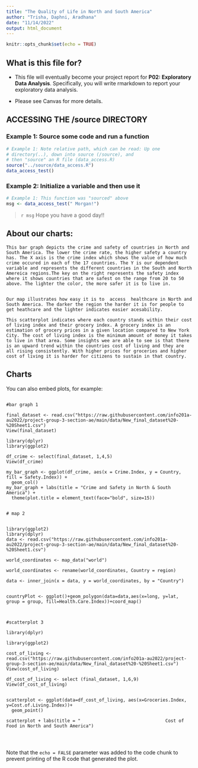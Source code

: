 ---
title: "The Quality of Life in North and South America"
author: "Trisha, Daphni, Aradhana"
date: "11/14/2022"
output: html_document
---

```{r setup, include=FALSE}
knitr::opts_chunk$set(echo = TRUE)
```

## What is this file for?

* This file will eventually become your project report for **P02: Exploratory Data Analysis**. Specifically, you will write rmarkdown to report your exploratory data analysis.

* Please see Canvas for more details.

## ACCESSING THE /source DIRECTORY
### Example 1: Source some code and run a function
```{r}
# Example 1: Note relative path, which can be read: Up one
# directory(..), down into source (/source), and 
# then "source" an R file (data_access.R)
source("../source/data_access.R")
data_access_test()
```

### Example 2: Initialize a variable and then use it
```{r}
# Example 1: This function was "sourced" above
msg <- data_access_test(" Morgan!")
```

> `r msg` Hope you have a good day!! 

## About our charts: 



```
This bar graph depicts the crime and safety of countries in North and South America. The lower the crime rate, the higher safety a country has. The X axis is the crime index which shows the value of how much crime occured in each of the 17 countries. The Y is our dependent variable and represents the different countries in the South and North Amereica regions.The key on the right represents the safety index where it shows countries that are safest on the range from 20 to 50 above. The lighter the color, the more safer it is to live in.


Our map illustrates how easy it is to  access  healthcare in North and South America. The darker the region the harder it is for people to get heathcare and the lighter indicates easier acesability. 

This scatterplot indicates where each country stands within their cost of living index and their grocery index. A grocery index is an estimation of grocery prices in a given location compared to New York City. The cost of living index is the minimum amount of money it takes to live in that area. Some insights wee are able to see is that there is an upward trend within the countries cost of living and they are all rising consistently. With higher prices for groceries and higher cost of living it is harder for citizens to sustain in that country. 
```

## Charts

You can also embed plots, for example:

```

#bar graph 1

final_dataset <- read.csv("https://raw.githubusercontent.com/info201a-au2022/project-group-3-section-ae/main/data/New_final_dataset%20-%20Sheet1.csv")
View(final_dataset)

library(dplyr)
library(ggplot2)

df_crime <- select(final_dataset, 1,4,5)
View(df_crime)

my_bar_graph <- ggplot(df_crime, aes(x = Crime.Index, y = Country, fill = Safety.Index)) +
  geom_col() 
my_bar_graph + labs(title = "Crime and Safety in North & South America") +
  theme(plot.title = element_text(face="bold", size=15)) 
  
  
# map 2


library(ggplot2)
library(dplyr)
data <- read.csv("https://raw.githubusercontent.com/info201a-au2022/project-group-3-section-ae/main/data/New_final_dataset%20-%20Sheet1.csv")

world_coordinates <- map_data("world")

world_coordinates <- rename(world_coordinates, Country = region)

data <- inner_join(x = data, y = world_coordinates, by = "Country")


countryPlot <- ggplot()+geom_polygon(data=data,aes(x=long, y=lat, group = group, fill=Health.Care.Index))+coord_map()



#scatterplot 3

library(dplyr)

library(ggplot2)

cost_of_living <- read.csv("https://raw.githubusercontent.com/info201a-au2022/project-group-3-section-ae/main/data/New_final_dataset%20-%20Sheet1.csv")
View(cost_of_living)

df_cost_of_living <- select (final_dataset, 1,6,9)
View(df_cost_of_living)


scatterplot <- ggplot(data=df_cost_of_living, aes(x=Groceries.Index, y=Cost.of.Living.Index))+
  geom_point()

scatterplot + labs(title = "                                Cost of Food in North and South America")




```

Note that the `echo = FALSE` parameter was added to the code chunk to prevent printing of the R code that generated the plot.
